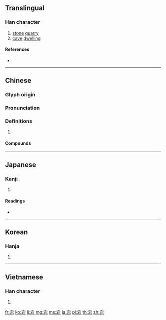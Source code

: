 {{character info/new}}
==Translingual==

===Han character===
{{Han char|rn=40|rad=宀|as=05|sn=8|four=30601|canj=JMR|ids=⿱宀石}}

# [[stone]] [[quarry]]
# [[cave]] [[dwelling]]

====References====
* {{Han ref|kx=0283.110|dkj=07103|dj=0557.020|hdz=20919.030|uh=5B95|ud=23445|bh=CC58|bd=52312}}

----

==Chinese==
{{zh-forms}}

===Glyph origin===
{{Han etym}}

===Pronunciation===
{{zh-pron
|m=dàng
|c=dong6
|mc=y
|oc=y
|cat=
}}

===Definitions===
{{zh-hanzi}}

# {{rfdef|zh}}

====Compounds====
{{zh-der|偏宕|宕子|宕帳|宕戶|富貴豪宕|延宕|懸宕|推三宕四|推宕|流宕|流宕忘反|浪浪宕宕|疏宕不拘|豪宕|跌宕|跌宕不羈|跌宕不群|跌宕昭彰|跌宕遒麗|震宕}}

----

==Japanese==

===Kanji===
{{ja-kanji|grade=|rs=宀05}}

# {{defn|lang=ja|sort=宀05}}

====Readings====
* {{ja-readings|on=[[とう]] (tō)|kun=[[すぎる]] (sugiru)}}

----

==Korean==

===Hanja===
{{ko-hanja|hangeul=탕|rv=tang|mr=t'ang}}

# {{defn|lang=ko|sort=宀05}}

----

==Vietnamese==

===Han character===
{{vi-hantu|[[đãng]]|rs=宀05}}

# {{defn|lang=vi|sort=宀05}}

[[fr:宕]]
[[ko:宕]]
[[li:宕]]
[[mg:宕]]
[[ms:宕]]
[[ja:宕]]
[[pl:宕]]
[[th:宕]]
[[zh:宕]]